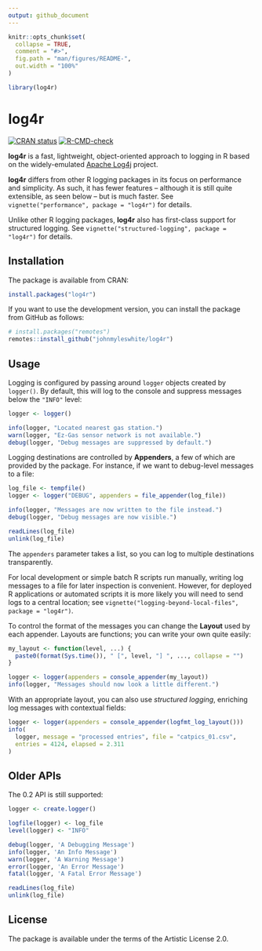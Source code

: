 ```yaml
---
output: github_document
---
```


<!-- README.md is generated from README.Rmd. Please edit that file. -->

```r
knitr::opts_chunk$set(
  collapse = TRUE,
  comment = "#>",
  fig.path = "man/figures/README-",
  out.width = "100%"
)

library(log4r)
```

# log4r

<!-- badges: start -->
[![CRAN status](https://www.r-pkg.org/badges/version/log4r)](https://cran.r-project.org/package=log4r)
[![R-CMD-check](https://github.com/johnmyleswhite/log4r/actions/workflows/R-CMD-check.yaml/badge.svg)](https://github.com/johnmyleswhite/log4r/actions/workflows/R-CMD-check.yaml)
<!-- badges: end -->

**log4r** is a fast, lightweight, object-oriented approach to logging in R based
on the widely-emulated [Apache Log4j](https://logging.apache.org/log4j/) project.

**log4r** differs from other R logging packages in its focus on performance and
simplicity. As such, it has fewer features -- although it is still quite
extensible, as seen below -- but is much faster. See
`vignette("performance", package = "log4r")` for details.

Unlike other R logging packages, **log4r** also has first-class support for
structured logging. See `vignette("structured-logging", package = "log4r")` for
details.

## Installation

The package is available from CRAN:

```r
install.packages("log4r")
```

If you want to use the development version, you can install the package from
GitHub as follows:

```r
# install.packages("remotes")
remotes::install_github("johnmyleswhite/log4r")
```

## Usage

Logging is configured by passing around `logger` objects created by `logger()`.
By default, this will log to the console and suppress messages below the
`"INFO"` level:

```r
logger <- logger()

info(logger, "Located nearest gas station.")
warn(logger, "Ez-Gas sensor network is not available.")
debug(logger, "Debug messages are suppressed by default.")
```

Logging destinations are controlled by **Appenders**, a few of which are
provided by the package. For instance, if we want to debug-level messages to a
file:

```r
log_file <- tempfile()
logger <- logger("DEBUG", appenders = file_appender(log_file))

info(logger, "Messages are now written to the file instead.")
debug(logger, "Debug messages are now visible.")

readLines(log_file)
unlink(log_file)
```

The `appenders` parameter takes a list, so you can log to multiple destinations
transparently.

For local development or simple batch R scripts run manually, writing log
messages to a file for later inspection is convenient. However, for deployed R
applications or automated scripts it is more likely you will need to send logs
to a central location; see
`vignette("logging-beyond-local-files", package = "log4r")`.

To control the format of the messages you can change the **Layout** used by
each appender. Layouts are functions; you can write your own quite easily:

```r
my_layout <- function(level, ...) {
  paste0(format(Sys.time()), " [", level, "] ", ..., collapse = "")
}

logger <- logger(appenders = console_appender(my_layout))
info(logger, "Messages should now look a little different.")
```

With an appropriate layout, you can also use *structured logging*, enriching log
messages with contextual fields:

```r
logger <- logger(appenders = console_appender(logfmt_log_layout()))
info(
  logger, message = "processed entries", file = "catpics_01.csv",
  entries = 4124, elapsed = 2.311
)
```

## Older APIs

The 0.2 API is still supported:

```r
logger <- create.logger()

logfile(logger) <- log_file
level(logger) <- "INFO"

debug(logger, 'A Debugging Message')
info(logger, 'An Info Message')
warn(logger, 'A Warning Message')
error(logger, 'An Error Message')
fatal(logger, 'A Fatal Error Message')

readLines(log_file)
unlink(log_file)
```

## License

The package is available under the terms of the Artistic License 2.0.
